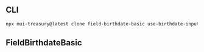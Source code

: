 
<Meta title="Field/Birthdate/Basic" />

## CLI

```sh
npx mui-treasury@latest clone field-birthdate-basic use-birthdate-input use-input-siblings
```

## FieldBirthdateBasic

<Source code={raw} language="tsx" />
